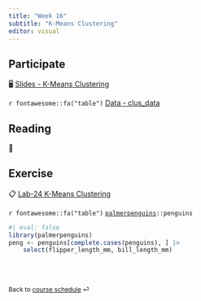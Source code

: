 ```yaml
---
title: "Week 16"
subtitle: "K-Means Clustering"
editor: visual
---
```


::: callout-important
:::

## Participate

🖥️ [Slides - K-Means Clustering](/slides/20-kmeans.html)

`r fontawesome::fa("table")` [Data - clus_data](/slides/data/clus_data.csv)

## Reading

📖

## Exercise

📋 [Lab-24 K-Means Clustering](/exercise/lab24-kmeans.html)

`r fontawesome::fa("table")` [`palmerpenguins`](https://allisonhorst.github.io/palmerpenguins/)`::penguins`

```r
#| eval: false
library(palmerpenguins)
peng <- penguins[complete.cases(penguins), ] |> 
    select(flipper_length_mm, bill_length_mm)
```

<br><br>

::: {style="font-size: 0.875em;"}
Back to [course schedule](/ "Course schedule") ⏎
:::
